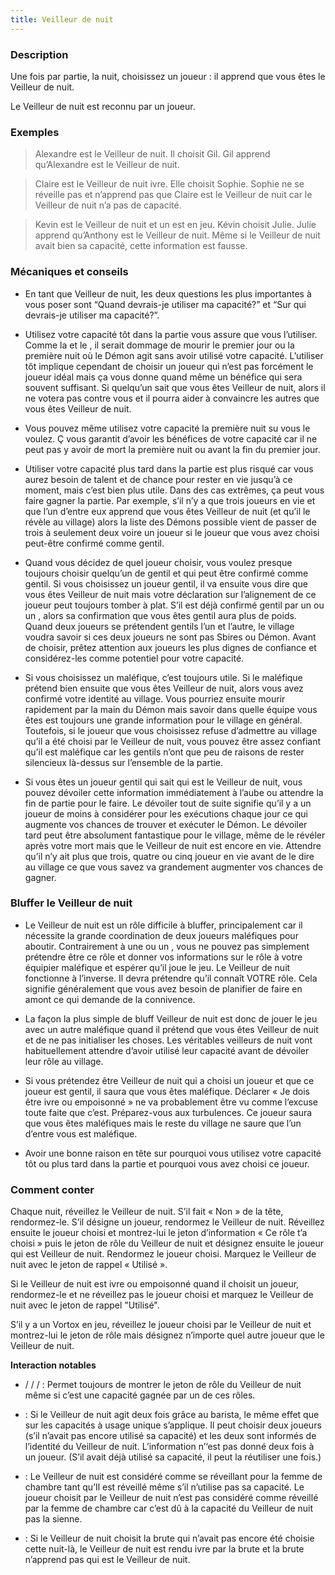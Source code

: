 ```yaml
---
title: Veilleur de nuit
---
```



<Role VEILLEUR_DE_NUIT header />

### Description

Une fois par partie, la nuit, choisissez un joueur : il apprend que vous êtes le Veilleur de nuit.

Le Veilleur de nuit est reconnu par un joueur. 

### Exemples

> Alexandre est le Veilleur de nuit. Il choisit Gil. Gil apprend qu’Alexandre est le Veilleur de nuit.

> Claire est le Veilleur de nuit ivre. Elle choisit Sophie. Sophie ne se réveille pas et n’apprend pas que Claire est le Veilleur de nuit car le Veilleur de nuit n’a pas de capacité.

> Kevin est le Veilleur de nuit et un <Role VORTOX /> est en jeu. Kévin choisit Julie. Julie apprend qu’Anthony est le Veilleur de nuit. Même si le Veilleur de nuit avait bien sa capacité, cette information est fausse.

### Mécaniques et conseils

- En tant que Veilleur de nuit, les deux questions les plus importantes à vous poser sont “Quand devrais-je utiliser ma capacité?” et “Sur qui devrais-je utiliser ma capacité?”.

- Utilisez votre capacité tôt dans la partie vous assure que vous l’utiliser. Comme la <Role COUTURIERE /> et le <Role MERCENAIRE />, il serait dommage de mourir le premier jour ou la première nuit où le Démon agit sans avoir utilisé votre capacité. L’utiliser tôt implique cependant de choisir un joueur qui n’est pas forcément le joueur idéal mais ça vous donne quand même un bénéfice qui sera souvent suffisant. Si quelqu’un sait que vous êtes Veilleur de nuit, alors il ne votera pas contre vous et il pourra aider à convaincre les autres que vous êtes Veilleur de nuit.

- Vous pouvez même utilisez votre capacité la première nuit su vous le voulez. Ç vous garantit d’avoir les bénéfices de votre capacité car il ne peut pas y avoir de mort la première nuit ou avant la fin du premier jour.

- Utiliser votre capacité plus tard dans la partie est plus risqué car vous aurez besoin de talent et de chance pour rester en vie jusqu’à ce moment, mais c’est bien plus utile. Dans des cas extrêmes, ça peut vous faire gagner la partie. Par exemple, s’il n’y a que trois joueurs en vie et que l’un d’entre eux apprend que vous êtes Veilleur de nuit (et qu’il le révèle au village) alors la liste des Démons possible vient de passer de trois à seulement deux voire un joueur si le joueur que vous avez choisi peut-être confirmé comme gentil.

- Quand vous décidez de quel joueur choisir, vous voulez presque toujours choisir quelqu’un de gentil et qui peut être confirmé comme gentil. Si vous choisissez un joueur gentil, il va ensuite vous dire que vous êtes Veilleur de nuit mais votre déclaration sur l’alignement de ce joueur peut toujours tomber à plat. S’il est déjà confirmé gentil par un <Role EMPATHIQUE /> ou un <Role REVEUR />, alors sa confirmation que vous êtes gentil aura plus de poids. Quand deux joueurs se prétendent gentils l’un et l’autre, le village voudra savoir si ces deux joueurs ne sont pas Sbires ou Démon. Avant de choisir, prêtez attention aux joueurs les plus dignes de confiance et considérez-les comme potentiel pour votre capacité.

- Si vous choisissez un maléfique, c’est toujours utile. Si le maléfique prétend bien ensuite que vous êtes Veilleur de nuit, alors vous avez confirmé votre identité au village. Vous pourriez ensuite mourir rapidement par la main du Démon mais savoir dans quelle équipe vous êtes est toujours une grande information pour le village en général. Toutefois, si le joueur que vous choisissez refuse d’admettre au village qu’il a été choisi par le Veilleur de nuit, vous pouvez être assez confiant qu’il est maléfique car les gentils n’ont que peu de raisons de rester silencieux là-dessus sur l’ensemble de la partie.

- Si vous êtes un joueur gentil qui sait qui est le Veilleur de nuit, vous pouvez dévoiler cette information immédiatement à l’aube ou attendre la fin de partie pour le faire. Le dévoiler tout de suite signifie qu’il y a un joueur de moins à considérer pour les exécutions chaque jour ce qui augmente vos chances de trouver et exécuter le Démon. Le dévoiler tard peut être absolument fantastique pour le village, même de le révéler après votre mort mais que le Veilleur de nuit est encore en vie. Attendre qu’il n’y ait plus que trois, quatre ou cinq joueur en vie avant de le dire au village ce que vous savez va grandement augmenter vos chances de gagner. 

### Bluffer le Veilleur de nuit

- Le Veilleur de nuit est un rôle difficile à bluffer, principalement car il nécessite la grande coordination de deux joueurs maléfiques pour aboutir. Contrairement à une <Role LAVANDIERE /> ou un <Role ARCHIVISTE />, vous ne pouvez pas simplement prétendre être ce rôle et donner vos informations sur le rôle à votre équipier maléfique et espérer qu’il joue le jeu. Le Veilleur de nuit fonctionne à l’inverse. Il devra prétendre qu’il connaît VOTRE rôle. Cela signifie généralement que vous avez besoin de planifier de faire en amont ce qui demande de la connivence. 

- La façon la plus simple de bluff Veilleur de nuit est donc de jouer le jeu avec un autre maléfique quand il prétend que vous êtes Veilleur de nuit et de ne pas initialiser les choses. Les véritables veilleurs de nuit vont habituellement attendre d’avoir utilisé leur capacité avant de dévoiler leur rôle au village.

- Si vous prétendez être Veilleur de nuit qui a choisi un joueur et que ce joueur est gentil, il saura que vous êtes maléfique. Déclarer « Je dois être ivre ou empoisonné » ne va probablement être vu comme l’excuse toute faite que c’est. Préparez-vous aux turbulences. Ce joueur saura que vous êtes maléfiques mais le reste du village ne saure que l’un d’entre vous est maléfique.

- Avoir une bonne raison en tête sur pourquoi vous utilisez votre capacité tôt ou plus tard dans la partie et pourquoi vous avez choisi ce joueur.

### Comment conter

Chaque nuit, réveillez le Veilleur de nuit. S’il fait « Non » de la tête, rendormez-le. S’il désigne un joueur, rendormez le Veilleur de nuit. Réveillez ensuite le joueur choisi et montrez-lui le jeton d’information « Ce rôle t’a choisi » puis le jeton de rôle du Veilleur de nuit et désignez ensuite le joueur qui est Veilleur de nuit. Rendormez le joueur choisi. Marquez le Veilleur de nuit avec le jeton de rappel « Utilisé ».

Si le Veilleur de nuit est ivre ou empoisonné quand il choisit un joueur, rendormez-le et ne réveillez pas le joueur choisi et marquez le Veilleur de nuit avec le jeton de rappel "Utilisé".

S’il y a un Vortox en jeu, réveillez le joueur choisi par le Veilleur de nuit et montrez-lui le jeton de rôle mais désignez n’importe quel autre joueur que le Veilleur de nuit.

**Interaction notables**

- <Role APPRENTI /> / <Role CANNIBALE /> / <Role FAUSSAIRE /> / <Role PIXIE /> : Permet toujours de montrer le jeton de rôle du Veilleur de nuit même si c’est une capacité gagnée par un de ces rôles.

- <Role BARISTA /> : Si le Veilleur de nuit agit deux fois grâce au barista, le même effet que sur les capacités à usage unique s’applique. Il peut choisir deux joueurs (s’il n’avait pas encore utilisé sa capacité) et les deux sont informés de l’identité du Veilleur de nuit. L’information n’‘est pas donné deux fois à un joueur. (S’il avait déjà utilisé sa capacité, il peut la réutiliser une fois.)

- <Role FEMME_DE_CHAMBRE /> : Le Veilleur de nuit est considéré comme se réveillant pour la femme de chambre tant qu’Il est réveillé même s’il n’utilise pas sa capacité. Le joueur choisit par le Veilleur de nuit n’est pas considéré comme réveillé par la femme de chambre car c’est dû à la capacité du Veilleur de nuit pas la sienne. 

- <Role BRUTE /> : Si le Veilleur de nuit choisit la brute qui n’avait pas encore été choisie cette nuit-là, le Veilleur de nuit est rendu ivre par la brute et la brute n’apprend pas qui est le Veilleur de nuit.
